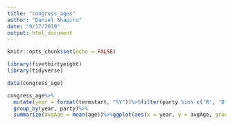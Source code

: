 ```yaml
---
title: "congress_ages"
author: "Daniel Shapiro"
date: "9/17/2019"
output: html_document
---
```


```r
knitr::opts_chunk$set(echo = FALSE)


```

```r
library(fivethirtyeight)
library(tidyverse)

data(congress_age)

congress_age%>%
  mutate(year = format(termstart, "%Y"))%>%filter(party %in% c('R', 'D'))%>%
  group_by(year, party)%>%
  summarize(avgAge = mean(age))%>%ggplot(aes(x = year, y = avgAge, group = party, color = party)) + geom_line() + scale_x_continuous(breaks = c(1950, 1960, 1970, 1980, 1990, 2000, 2010)) + labs(tile = "Old") + expand_limits(y = 40)

```